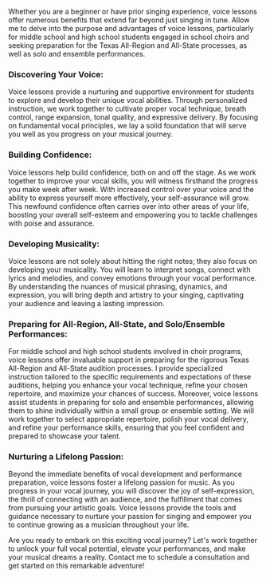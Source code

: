 Whether you are a beginner or have prior singing experience, voice lessons offer numerous benefits that extend far beyond just singing in tune. Allow me to delve into the purpose and advantages of voice lessons, particularly for middle school and high school students engaged in school choirs and seeking preparation for the Texas All-Region and All-State processes, as well as solo and ensemble performances.
### Discovering Your Voice:
Voice lessons provide a nurturing and supportive environment for students to explore and develop their unique vocal abilities. Through personalized instruction, we work together to cultivate proper vocal technique, breath control, range expansion, tonal quality, and expressive delivery. By focusing on fundamental vocal principles, we lay a solid foundation that will serve you well as you progress on your musical journey.
### Building Confidence:
Voice lessons help build confidence, both on and off the stage. As we work together to improve your vocal skills, you will witness firsthand the progress you make week after week. With increased control over your voice and the ability to express yourself more effectively, your self-assurance will grow. This newfound confidence often carries over into other areas of your life, boosting your overall self-esteem and empowering you to tackle challenges with poise and assurance.
### Developing Musicality:
Voice lessons are not solely about hitting the right notes; they also focus on developing your musicality. You will learn to interpret songs, connect with lyrics and melodies, and convey emotions through your vocal performance. By understanding the nuances of musical phrasing, dynamics, and expression, you will bring depth and artistry to your singing, captivating your audience and leaving a lasting impression.
### Preparing for All-Region, All-State, and Solo/Ensemble Performances:
For middle school and high school students involved in choir programs, voice lessons offer invaluable support in preparing for the rigorous Texas All-Region and All-State audition processes. I provide specialized instruction tailored to the specific requirements and expectations of these auditions, helping you enhance your vocal technique, refine your chosen repertoire, and maximize your chances of success.
Moreover, voice lessons assist students in preparing for solo and ensemble performances, allowing them to shine individually within a small group or ensemble setting. We will work together to select appropriate repertoire, polish your vocal delivery, and refine your performance skills, ensuring that you feel confident and prepared to showcase your talent.
### Nurturing a Lifelong Passion:
Beyond the immediate benefits of vocal development and performance preparation, voice lessons foster a lifelong passion for music. As you progress in your vocal journey, you will discover the joy of self-expression, the thrill of connecting with an audience, and the fulfillment that comes from pursuing your artistic goals. Voice lessons provide the tools and guidance necessary to nurture your passion for singing and empower you to continue growing as a musician throughout your life.

Are you ready to embark on this exciting vocal journey? Let's work together to unlock your full vocal potential, elevate your performances, and make your musical dreams a reality. Contact me to schedule a consultation and get started on this remarkable adventure!